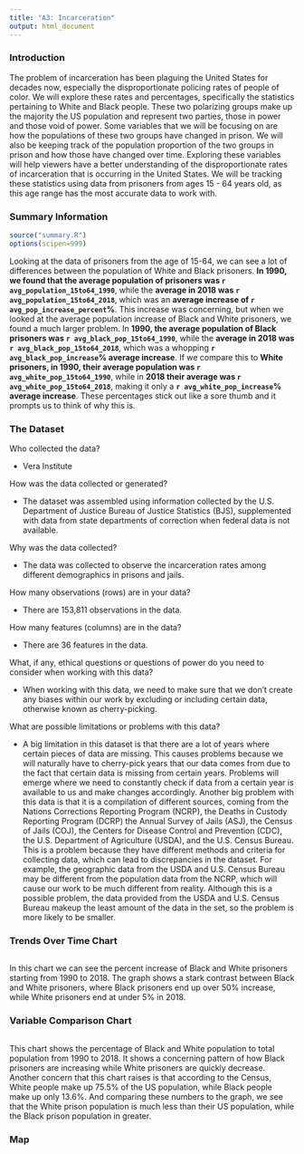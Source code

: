 ```yaml
---
title: "A3: Incarceration"
output: html_document
---
```


### Introduction

The problem of incarceration has been plaguing the United States for decades now, especially the disproportionate policing rates of people of color. We will explore these rates and percentages, specifically the statistics pertaining to White and Black people. These two polarizing groups make up the majority the US population and represent two parties, those in power and those void of power. Some variables that we will be focusing on are how the populations of these two groups have changed in prison. We will also be keeping track of the population proportion of the two groups in prison and how those have changed over time. Exploring these variables will help viewers have a better understanding of the disproportionate rates of incarceration that is occurring in the United States. We will be tracking these statistics using data from prisoners from ages 15 - 64 years old, as this age range has the most accurate data to work with.

### Summary Information
```r
source("summary.R")
options(scipen=999)
```
Looking at the data of prisoners from the age of 15-64, we can see a lot of differences between the population of White and Black prisoners. **In 1990, we found that the average population of prisoners was `r avg_population_15to64_1990`**, while the **average in 2018 was `r avg_population_15to64_2018`**, which was an **average increase of `r avg_pop_increase_percent`%**. This increase was concerning, but when we looked at the average population increase of Black and White prisoners, we found a much larger problem. In **1990, the average population of Black prisoners was `r avg_black_pop_15to64_1990`**, while the **average in 2018 was `r avg_black_pop_15to64_2018`**, which was a whopping **`r avg_black_pop_increase`% average increase**. If we compare this to **White prisoners, in 1990, their average population was `r avg_white_pop_15to64_1990`**, while in **2018 their average was `r avg_white_pop_15to64_2018`**, making it only a **`r avg_white_pop_increase`% average increase**. These percentages stick out like a sore thumb and it prompts us to think of why this is.

### The Dataset

Who collected the data?

* Vera Institute

How was the data collected or generated?

* The dataset was assembled using information collected by the U.S. Department of Justice Bureau of Justice Statistics (BJS), supplemented with data from state departments of correction when federal data is not available.

Why was the data collected?

* The data was collected to observe the incarceration rates among different demographics in prisons and jails.

How many observations (rows) are in your data?

* There are 153,811 observations in the data.

How many features (columns) are in the data?

* There are 36 features in the data.

What, if any, ethical questions or questions of power do you need to consider when working with this data?

* When working with this data, we need to make sure that we don't create any biases within our work by excluding or including certain data, otherwise known as cherry-picking.

What are possible limitations or problems with this data?

* A big limitation in this dataset is that there are a lot of years where certain pieces of data are missing. This causes problems because we will naturally have to cherry-pick years that our data comes from due to the fact that certain data is missing from certain years. Problems will emerge where we need to constantly check if data from a certain year is available to us and make changes accordingly. Another big problem with this data is that it is a compilation of different sources, coming from the Nations Corrections Reporting Program (NCRP), the Deaths in Custody Reporting Program (DCRP) the Annual Survey of Jails (ASJ), the Census of Jails (COJ), the Centers for Disease Control and Prevention (CDC), the U.S. Department of Agriculture (USDA), and the U.S. Census Bureau. This is a problem because they have different methods and criteria for collecting data, which can lead to discrepancies in the dataset. For example, the geographic data from the USDA and U.S. Census Bureau may be different from the population data from the NCRP, which will cause our work to be much different from reality. Although this is a possible problem, the data provided from the USDA and U.S. Census Bureau makeup the least amount of the data in the set, so the problem is more likely to be smaller.

### Trends Over Time Chart
```r
```

In this chart we can see the percent increase of Black and White prisoners starting from 1990 to 2018. The graph shows a stark contrast between Black and White prisoners, where Black prisoners end up over 50% increase, while White prisoners end at under 5% in 2018.

### Variable Comparison Chart

```r
```

This chart shows the percentage of Black and White population to total population from 1990 to 2018. It shows a concerning pattern of how Black prisoners are increasing while White prisoners are quickly decrease. Another concern that this chart raises is that according to the Census, White people make up 75.5% of the US population, while Black people make up only 13.6%. And comparing these numbers to the graph, we see that the White prison population is much less than their US population, while the Black prison population in greater.

### Map

```r
```

